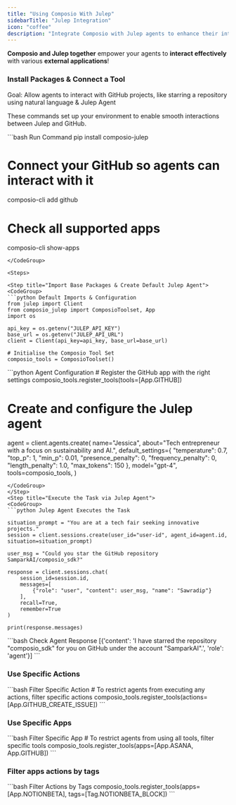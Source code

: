```yaml
---
title: "Using Composio With Julep"
sidebarTitle: "Julep Integration"
icon: "coffee"
description: "Integrate Composio with Julep agents to enhance their interaction with external apps"
---
```


**Composio and Julep together** empower your agents to **interact effectively** with various **external applications**!

### Install Packages & Connect a Tool

<Tip>Goal: Allow agents to interact with GitHub projects, like starring a repository using natural language & Julep Agent</Tip>

These commands set up your environment to enable smooth interactions between Julep and GitHub.

<CodeGroup>
  ```bash Run Command 
  pip install composio-julep

  # Connect your GitHub so agents can interact with it
  composio-cli add github 

  # Check all supported apps 
  composio-cli show-apps
   ```
</CodeGroup>

<Steps>

<Step title="Import Base Packages & Create Default Julep Agent">
<CodeGroup>
```python Default Imports & Configuration
from julep import Client
from composio_julep import ComposioToolset, App
import os

api_key = os.getenv("JULEP_API_KEY")
base_url = os.getenv("JULEP_API_URL")
client = Client(api_key=api_key, base_url=base_url)

# Initialise the Composio Tool Set
composio_tools = ComposioToolset()
```
</CodeGroup>
</Step>
<Step title="Configure Julep Agent with Composio Tools">
<CodeGroup>
```python Agent Configuration
# Register the GitHub app with the right settings
composio_tools.register_tools(tools=[App.GITHUB])

# Create and configure the Julep agent
agent = client.agents.create(
    name="Jessica",
    about="Tech entrepreneur with a focus on sustainability and AI.",
    default_settings={
        "temperature": 0.7,
        "top_p": 1,
        "min_p": 0.01,
        "presence_penalty": 0,
        "frequency_penalty": 0,
        "length_penalty": 1.0,
        "max_tokens": 150
    },
    model="gpt-4",
    tools=composio_tools,
)
```
</CodeGroup>
</Step>
<Step title="Execute the Task via Julep Agent"> 
<CodeGroup>
```python Julep Agent Executes the Task

situation_prompt = "You are at a tech fair seeking innovative projects."
session = client.sessions.create(user_id="user-id", agent_id=agent.id, situation=situation_prompt)

user_msg = "Could you star the GitHub repository SamparkAI/composio_sdk?"

response = client.sessions.chat(
    session_id=session.id,
    messages=[
        {"role": "user", "content": user_msg, "name": "Sawradip"}
    ],
    recall=True,
    remember=True
)

print(response.messages)
```
</CodeGroup>
</Step>
<Step title="Check Response">
<CodeGroup>
```bash Check Agent Response
[{'content': 'I have starred the repository "composio_sdk" for you on GitHub under the account "SamparkAI".', 'role': 'agent'}]
```

</CodeGroup>
</Step>
</Steps>

### Use Specific Actions
<CodeGroup>
```bash Filter Specific Action
# To restrict agents from executing any actions, filter specific actions
composio_tools.register_tools(actions=[App.GITHUB_CREATE_ISSUE])
```
</CodeGroup>

### Use Specific Apps

<CodeGroup>
  ```bash Filter Specific App
  # To restrict agents from using all tools, filter specific tools
  composio_tools.register_tools(apps=[App.ASANA, App.GITHUB])
  ```
</CodeGroup>

### Filter apps actions by tags

<CodeGroup>
  ```bash Filter Actions by Tags
  composio_tools.register_tools(apps=[App.NOTIONBETA], tags=[Tag.NOTIONBETA_BLOCK])
  ```
</CodeGroup>

```
